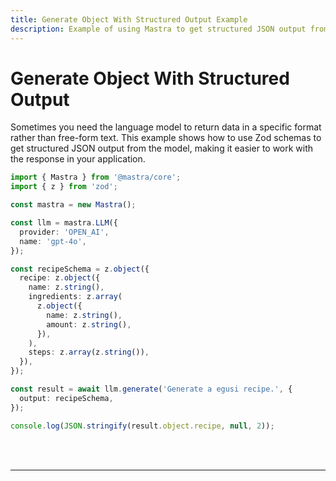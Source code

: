 ```yaml
---
title: Generate Object With Structured Output Example
description: Example of using Mastra to get structured JSON output from a language model using Zod schemas.
---
```



# Generate Object With Structured Output

Sometimes you need the language model to return data in a specific format rather than free-form text. This example shows how to use Zod schemas to get structured JSON output from the model, making it easier to work with the response in your application.

```ts showLineNumbers copy
import { Mastra } from '@mastra/core';
import { z } from 'zod';

const mastra = new Mastra();

const llm = mastra.LLM({
  provider: 'OPEN_AI',
  name: 'gpt-4o',
});

const recipeSchema = z.object({
  recipe: z.object({
    name: z.string(),
    ingredients: z.array(
      z.object({
        name: z.string(),
        amount: z.string(),
      }),
    ),
    steps: z.array(z.string()),
  }),
});

const result = await llm.generate('Generate a egusi recipe.', {
  output: recipeSchema,
});

console.log(JSON.stringify(result.object.recipe, null, 2));
```

<br />
<br />
<hr className="dark:border-[#404040] border-gray-300" />
<br />
<br />
<GithubLink link={'https://github.com/mastra-ai/mastra/blob/main/examples/basics/llms/generate-object-structured'} />
